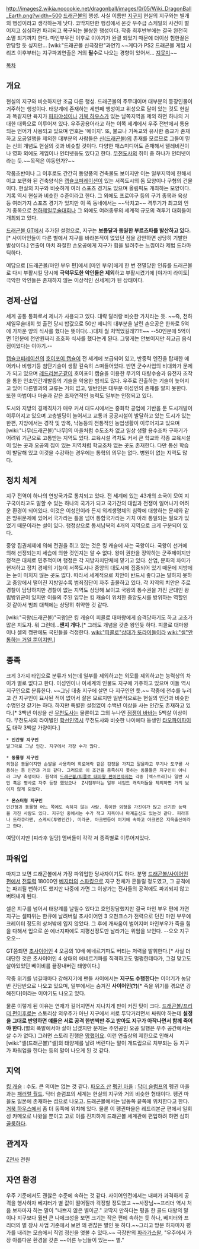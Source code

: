 http://images2.wikia.nocookie.net/dragonball/images/0/05/Wiki_DragonBall_Earth.png?width=500
[[드래곤볼]]의 행성. 사실 이름만 [[지구]]지 현실의 지구와는 별개의 행성이라고 생각하는게 낫다.
코딱지만한 행성에서 온갖 우주급 스케일의 사건이 벌어지고 심심하면 파괴되고 복구되는 불쌍한 행성이다. 작중 최후반부에는 결국 완전히 소멸 되기까지 한다. 마인부우전 이후로 이야기가 완결 되었기 때문에 더이상 험한꼴은 안당할 듯 싶지만... [wiki:"드래곤볼 신극장판"과연?] ~~게다가 PS2 드래곤볼 게임 시리즈 이후부터는 지구파괴연출은 거의 '''필수'''로 나오는 경향이 있어서... [[지못미]]~~

[[목차]]

== 개요 ==
현실의 지구와 비슷하지만 조금 다른 행성. 드래곤볼의 주무대이며 대부분의 등장인물이 거주하는 행성이다. 태양계에 존재하는 세번째 행성이고 위성으로 달이 있는 것도 현실과 똑같지만 육지가 [[파파야섬]]이나 [[거북 하우스]]가 있는 남쪽지역을 제외 하면 하나의 거대한 대륙으로 이루어져 있다. 우주공용어라고 하는 이쪽 세계에서 우주 전반에서 통용되는 언어가 사용되고 있으며 연호는 '에이지'. 또, 불교나 기독교와 유사한 종교가 존재하고 오공일행을 제외한 대부분의 사람들은 [[신(드래곤볼)]]의 존재를 모르므로 그들이 믿는 신의 개념도 현실의 것과 비슷할 것이다. 다양한 매스미디어도 존재해서 텔레비전이나 영화 외에도 게임이나 인터넷등도 있다고 한다. [[무천도사]]의 취미 중 하나가 인터넷이라는 듯.~~목적은 야동인가?~~

작품초반이나 그 이후로도 간간히 동양풍의 건축물도 보이지만 이는 일부지역에 한해서이고 보편화 된 건축양식은 [[캡슐코퍼레이션]]이 있는 서쪽도시의 돔 모양이나 구형의 건물이다. 현실의 지구와 비슷하게 여러 스포츠 경기도 있으며 올림픽도 개최하는 모양이다. 기록 역시 현실과 비슷한 수준이라고 한다. 그 외에도 프로야구 등의 구기 종목과 육상 등 여러가지 스포츠 경기가 있지만 이 쪽 동네에서는 ~~닥치고~~ 격투기가 최고의 인기 종목으로 [[천하제일무술대회]]나 그 외에도 여러종류의 세계적 규모의 격투기 대회들이 개최되고 있다.

[[드래곤볼 GT]]에서 추가된 설정으로, 지구는 '''보름달과 동일한 부르츠파를 발산하고 있다.'''[* 사이어인들이 다른 별에서 지구를 바라본적이 없었던 점을 감안하면 상당히 기발한 발상이다.] 연출이 마치 좌절한 손오공에게 지구가 힘을 빌려주는 느낌이라 제법 드라마틱하다.

여담으로 [드래곤볼/마인 부우 편]에서 [마인 부우]에게 한 번 전멸당한 인류를 드래곤볼로 다시 부활시킬 당시에 '''극악무도한 악인들은 제외'''하고 부활시켰기에 [야가미 라이토|극악한 악인들은 존재하지 않는 이상적인 신세계]가 된 상태이다. 
== 경제·산업 ==
세계 공통 통화로서 제니가 사용되고 있다. 대략 달러랑 비슷한 가치라는 듯. ~~즉, 천하제일무술대회 첫 출전 당시 밥값으로 50만 제니의 대부분을 날린 손오공은 한화로 5억에 가까운 양의 식사를 했다는 뜻이다(...)대체 뭘 처먹었길래??!!~~ --50인분에 5억이면 1인분에 천만원짜리 초호화 식사를 했다는게 된다. 그렇게는 안보이지만 최고급 음식점이었다는 이야기.--

[[캡슐코퍼레이션]]의 [[호이포이 캡슐]]이 전 세계에 보급되어 있고, 반중력 엔진을 탑재한 에어카나 비행기등 첨단기술이 생활 깊숙히 스며들어있다. 반면 군수사업의 비대화가 문제가 되고 있으며 [[레드리본군]]같이 호이포이 캡슐을 이용한 무기의 대량수송과 유전자 조작을 통한 인조인간개발등의 기술을 악용한 범죄도 많다. 우주로 진출하는 기술이 늦어지고 있어 다른별과의 교류는 거의 없고, 일반인은 대부분 이성인의 존재를 알지 못한다. 또한 마법이나 마술과 같은 초자연적인 능력도 일부는 인정되고 있다.

도시와 지방의 경제격차가 매우 커서 대도시에서는 중화학 공업에 기반을 둔 도시개발이 이루어지고 있으며 고층빌딩이 늘어서고 교통과 공공시설이 발달하고 있는 도시가 있는 한편, 지방에서는 경작 및 방목, 낙농등의 전통적인 농업생활이 이루어지고 있으며 [wiki:"나무(드래곤볼)"나무]의 마을처럼 수도조차 없고 일상 생활 용수조차 구하기가 어려워 기근으로 고통받는 지역도 있다. 교육시설 격차도 커서 큰 학교와 각종 교육시설이 있는 곳과 오공의 집이 있는 지역처럼 학교조차 없는 곳도 존재한다. 다만 통신 학습이 발달해 있고 이것을 수강하는 경우에는 통학의 의무는 없다. 병원이 없는 지역도 많다.

== 정치 체계 ==
지구 전역이 하나의 연방국가로 통치되고 있다. 전 세계에 있는 43개의 소국이 모여 지구국이라고도 말할 수 있는 하나의 국가가 되고 국가간의 대립과 전쟁이 일어나기 어려운 환경이 되어있다. 이것은 이성인이라 든지 외계생명체의 침략에 대항하는 문제와 같은 방위문제에 있어서 국가라는 틀을 넘어 통합국가라는 기치 아래 통일되는 필요가 있었기 때문이라는 설이 있다. 행정상으로 동서남북의 4개의 지역으로 크게 구분되어 있다.

중앙 집권체제에 의해 전권을 쥐고 있는 것은 킹 캐슬에 사는 국왕이다. 국왕이 선거에 의해 선정되는지 세습에 의한 것인지는 알 수 없다. 왕이 권한을 장악하는 군주제이지만 정책은 대체로 민주적이며 행정은 각 지방자치단체에 맡기고 있다. 산업, 문화의 차이가 현저하고 정치 경제의 기능이 서쪽도시나 중앙의 대도시에 집중되어 있기 때문에 지방에는 눈이 미치지 않는 곳도 많다. 따라서 세계적으로 치안이 반드시 좋다고는 말하지 못하고 중앙에서 떨어진 지방일수록 범죄집단이 자주 출몰하고 있다. 각 지역의 치안은 주로 경찰이 담당하지만 경찰이 없는 지역도 상당해 보이고 국왕의 통수권을 가진 군대인 왕립방위군이 있지만 이들의 주된 임무는 킹 캐슬이 위치한 중앙도시를 방위하는 역할인 것 같아서 범죄 대책에는 상당히 취약한 것 같다.

[wiki:"국왕(드래곤볼)"국왕]은 킹 캐슬이 피콜로 대마왕에게 습격당하기도 하고 고초가 많은 지도자. 뭐 그런데...'''왠지 개다.'''[* 그래도 개념을 갖춘 왕인듯 하다. 피콜로 대마왕이나 셀의 깽판에도 국민들을 걱정한다. [[wiki:"피콜로"상대가 또라이들이라]] [[wiki:"셀"안 통하는 거일 뿐이지만.]]]

== 종족 ==
크게 3가지 타입으로 분류가 되는데 일부를 제외하고는 외모를 제외하고는 능력상의 차이가 별로 없다고 한다. 이성인이나 이세계의 인물도 지구에 거주하고 있으며 이들 역시 지구인으로 분류한다. ~~그냥 대충 지구에 살면 다 지구인인 듯.~~ 작중에 천수를 누리고 간 지구인이 묘사된 적이 없어서 잘은 모르지만 일반적으로는 현실의 인간과 비슷한 수명인것 같기는 하다. 하지만 특별한 설정없이 수백년 이상을 사는 인간도 존재하고 있다.[* 3백년 이상을 산 [[무천도사]]는 물론이고 그의 누나인 [[점쟁이 바바]]는 5백살 이상이다. 무천도사의 라이벌인 [[학선인]]역시 무천도사와 비슷한 나이에다 동생인 [[타오파이파이]]도 대략 3백살 가량이다.]

 * '''인간형 지구인'''
 말그대로 그냥 인간. 지구에서 가장 수가 많다.

 * '''동물형 지구인'''
 외형은 동물이지만 손발을 사용하며 희로애락 같은 감정을 가지고 말을하고 무기나 도구를 사용하는 등 인간과 거의 같다. 그러므로 이 조건을 충족하지 못하는 동물들은 지구인이 아니라 그냥 축생이다. 원작의 [[드래곤볼/피콜로 대마왕 편]]이전까지는 각종 [엑스트라]나 일반 시민 혹은 병사로 자주 등장 했었으나  Z시점부터는 일부 네임드 캐릭터들을 제외하면 거의 보이지 않게 되었다.

 * '''몬스터형 지구인'''
 인간형과 동물형 어느 쪽에도 속하지 않는 사람. 특이한 외형을 가진이가 많고 신기한 능력을 가진 사람도 있다. 지구인 중에서는 수가 적고 지옥이나 마계출신도 있는것 같다. 피라후나 드라큐라맨, 스케씨(투명인간), 미라군, 아크맨등이 여기에 속하고 아크맨은 지옥출신이라고 한다.


여담이지만 [피라후 일당] 멤버들이 각각 저 종족별로 이루어져있다.

== 파워업 ==
따지고 보면 드래곤볼에서 가장 파워업한 당사자이기도 하다. 분명 [[드래곤볼/사이어인 편]]에서 [[전투력]] 18000인 [[베지터]]의 [[스파킹]]으로 지구 전체가 흔들릴 정도였고, 그 공격에는 파괴될 뻔하기도 했지만 나중에 가면 그 이상가는 전사들의 공격에도 파괴되지 않고 버텨내게 된다.

셀은 지구를 넘어서 태양계를 날릴수 있다고 호언장담했지만 결국 마인 부우 편에 가면 지구는 셀따위는 한큐에 날려버릴 초사이어인 3 오천크스가 전력으로 던진 마인 부우에 크레이터 정도의 상처밖에 입지 않았다. 그 후에 개싸움이 벌어지며 마인부우가 죽을 힘을 다해서 입으로 쏜 에너지파에도 지평선정도만 날라가는 위엄을 보인다. --오오 지구 오오--

GT쯤되면 [[초사이어인]] 4 오공의 10배 에네르기파도 버티는 저력을 발휘한다.[* 사실 더 대단한 것은 초사이어인 4 상태의 에네르기파를 직격하고도 멀쩡한데다가, 그걸 맞고도 살아있었던 베이비를 끝장내버린 태양이다.]

작중 위기를 넘길때마다 강해지기에 팬들 사이에서는 '''지구도 수행한다'''는 이야기가 농담반 진담반으로 나오고 있으며, 일부에서는 숨겨진 '''사이어인(?)'''[* 죽을 위기를 겪으면 강해진다]이라는 이야기도 나오고 있다.

물론 이렇게 된 이유는 연재가 길어지면서 지나치게 판이 커진 탓이 크다. [[드래곤볼/프리더 편]]이후로는 스토리상 외우주가 아닌 지구에서 서로 투닥거리면서 싸워야 하는데 '''설정을 그대로 반영하면 얘들은 서로 공격 한번씩만 주고 받아도 지구가 아작나면서 함께 죽어야 한다.'''(별의 폭발에서야 살아 남겠지만 문제는 주인공인 오공 일행은 우주 공간에서는 살 수가 없다.) 그러면 스토리 진행은 [[망했어요]]. 이런 연출상의 제한으로 인해서 [wiki:"셀(드래곤볼)"셀]의 태양계를 날려 버린다는 말이 개드립으로 치부되는 등 지구가 파워업을 한다는 등의 말이 나오게 된 것 같다.

== 지역 ==
[[킹 캐슬]] : 수도. 큰 의미는 없는 것 같다.
[[파오즈 산]]
[[펭귄 마을]] : [[닥터 슬럼프]]의 펭귄 마을과는 [[패러럴 월드]]. 닥터 슬럼프의 세계는 현실의 지구와 거의 비슷한 형태이다. 펭귄 마을도 일본에 존재하는 섬으로 나오고. 드래곤볼에서는 남동쪽 끝쪽에 위치한다고 한다. [[거북 하우스]]에서 좀 더 동쪽에 위치해 있다. 물론 이 펭귄마을은 레드리본군 편에서 일회성 카메오로 나왔을 뿐이고 고로 이를 진지하게 드래곤볼 세계관에 편입하려 하면 심히 [[골룸]]하다. 

== 관계자 ==
[[Z전사]] 전원

== 자연 환경 ==
우주 기준에서도 괜찮은 수준에 속하는 것 같다. 사이어인전에서는 내퍼가 과격하게 공격을 행사하자 베지터가 별 값이 떨어질까 걱정할 정도였고 ~~사장님~~프리더 역시 처음 보자마자 하는 말이 "나쁘지 않은 별이군."
코딱지 만하다는 평을 한 콜드 대왕의 말이나 지구보다 훨씬 큰 나메크성을 보면 크기는 작은 편에 속하는 듯 하나, 베지터와 프리더의 별 장사 사업 기준에서 보면 꽤 괜찮은 별인 듯 하다.~~그리고 방문 하자마자 평가를 내리는 모습에서 직업 정신을 엿볼 수 있다.~~ 극장판의 [[파라가스]]왈, "우주에서 가장 아름다운 환경을 갖춘 ~~어른 누님들이 있는~~ 별."
